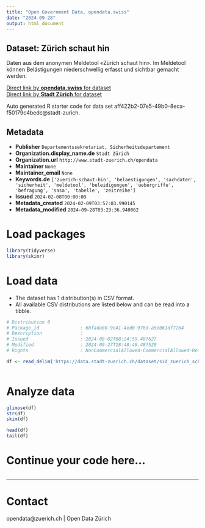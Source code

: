 ```yaml
---
title: "Open Government Data, opendata.swiss"
date: "2024-09-28"
output: html_document
---
```


## Dataset: Zürich schaut hin

Daten aus dem anonymen Meldetool «Zürich schaut hin». Im Meldetool können Belästigungen niederschwellig erfasst und sichtbar gemacht werden.

[Direct link by **opendata.swiss** for dataset](https://opendata.swiss/de/dataset/zurich-schaut-hin)<br>
[Direct link by **Stadt Zürich** for dataset](https://data.stadt-zuerich.ch/dataset/sid_zuerich_schaut_hin_od6001)

Auto generated R starter code for data set aff422b2-07e5-49b0-8eca-f50179c4bedc@stadt-zurich.

## Metadata

- **Publisher** `Departementssekretariat, Sicherheitsdepartement`
- **Organization.display_name.de** `Stadt Zürich`
- **Organization.url** `http://www.stadt-zuerich.ch/opendata`
- **Maintainer** `None`
- **Maintainer_email** `None`
- **Keywords.de** `['zuerich-schaut-hin', 'belaestigungen', 'sachdaten', 'sicherheit', 'meldetool', 'beleidigungen', 'uebergriffe', 'befragung', 'sasa', 'tabelle', 'zeitreihe']`
- **Issued** `2024-02-08T00:00:00`
- **Metadata_created** `2024-02-09T03:57:03.990145`
- **Metadata_modified** `2024-09-28T03:23:36.940062`


# Load packages

```r

library(tidyverse)
library(skimr)

```

# Load data

-   The dataset has 1 distribution(s) in CSV format.
-   All available CSV distributions are listed below and can be read into a tibble.

```r

# Distribution 0
# Package_id               : 68fada80-9e41-4ed0-976d-a5e061df7264
# Description              : 
# Issued                   : 2024-08-02T08:24:59.487627
# Modified                 : 2024-09-27T18:48:48.487520
# Rights                   : NonCommercialAllowed-CommercialAllowed-ReferenceNotRequired

df <- read_delim('https://data.stadt-zuerich.ch/dataset/sid_zuerich_schaut_hin_od6001/download/BEV600OD6001.csv')



```

# Analyze data

```r

glimpse(df)
str(df)
skim(df)

head(df)
tail(df)

```

# Continue your code here...

```r

```

------------------------------------------------------------------------

# Contact

opendata@zuerich.ch | Open Data Zürich

